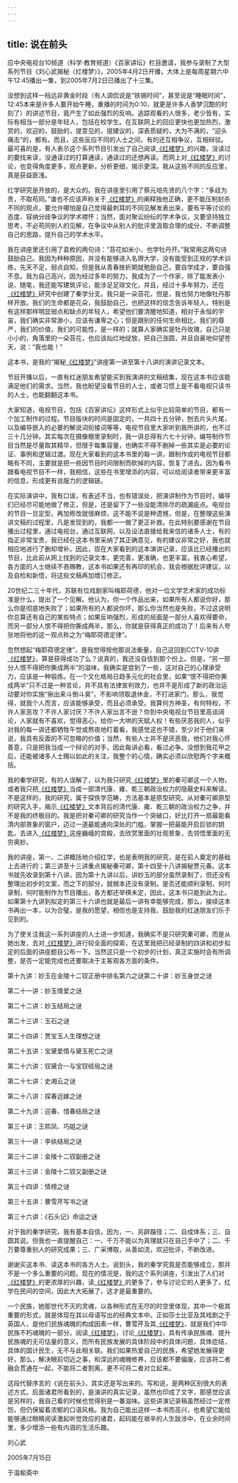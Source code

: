```yaml
---
---
---
```

title: 说在前头
---

应中央电视台10频道（科学·教育频道）《百家讲坛》栏目邀请，我参与录制了大型系列节目《刘心武揭秘〈红楼梦〉》，2005年4月2日开播，大体上是每周星期六中午12:45播出一集，到2005年7月2日已播出了十三集。

没想到这样一档远非黄金时段（有人调侃说是“铁锡时间”，甚至说是“睡眠时间”，12:45本来是许多人要开始午睡，重播的时间为0:10，就更是许多人香梦沉酣的时刻了）的讲述节目，竟产生了如此强烈的反响。追踪观看的人很多，老少皆有，实际有相当一部分是年轻人，包括在校学生。在互联网上的回应更快也更加热烈，激赏的，欢迎的，鼓励的，提意见的，提建议的，深表质疑的，大为不满的，“迎头痛击”的，都有。而且，这些反应不同的人士之间，有的还互相争议，互相辩驳。最可喜的是，有人表示这个系列节目引发出了自己阅读[《红楼梦》](/cn/1)的兴趣，没读过的要找来读，没通读过的打算通读，通读过的还想再读。而网上对[《红楼梦》](/cn/1)的讨论，也变得角度更多，观点更新，分析更细，揭示更深。我从这些不同的反应里，真是获益匪浅。

红学研究是开放的，是大众的。我在讲座里引用了蔡元培先贤的八个字：“多歧为贵，不取苟同。”谁也不应该声称关于[《红楼梦》](/cn/1)的阐释独他正确，更不能压制封杀不同的观点，要允许哪怕是自己觉得最刺耳的不同见解发表出来，要有平等讨论的态度、容纳分歧争议的学术襟怀；当然，面对聚讼纷纭的学术争议，又要坚持独立思考，不必苟同别人的见解，在争议中从别人的批评里汲取合理的成分，不断调整自己的思路，提升自己的学术水平。

我在讲座里还引用了袁枚的两句诗：“苔花如米小，也学牡丹开。”我常用这两句诗鼓励自己。我因为种种原因，并没有能够进入名牌大学，没有能受到正规的学术训练，先天不足，弱点自知，但是我从青春挫折期就勉励自己，要自学成才，要自强不息。我为自己高兴，因为经过多年的努力，我成为了一个作家，除了能发表小说、随笔，我还能写建筑评论，能涉足足球文化，并且，经过十多年努力，还在[《红楼梦》](/cn/1)研究中创建了秦学分支。我只是一朵苔花，但是，我也努力地像牡丹那样开放。我们的生命都是花朵，我鼓励自己，也把这样的信念告诉年轻人，特别是有这样那样明显弱点和缺点的年轻人，希望他们要清醒地知道，相对于永恒的宇宙，我们确实非常渺小，应该有谦卑之心；但是跟别的任何生命相比，我们的尊严，我们的价值，我们的可能性，是一样的；就算人家确实是牡丹玫瑰，自己只是小小的，角落里的一朵苔花，也应该灿烂地绽放，把自己涨圆，并且自豪地仰望苍天，说：“我也能！”

这本书，是我的“揭秘[《红楼梦》](/cn/1)”讲座第一讲至第十八讲的演讲记录文本。

节目开播以后，一直有红迷朋友希望能买到我演讲的文稿结集，现在这本书应该能满足他们的需求。当然，我也盼望没看节目的人士，或者习惯上是不看电视只读书的人士，也能翻翻这本书。

大家知道，电视节目，包括《百家讲坛》这样形式上似乎比较简单的节目，都有一个加工制作的过程。节目版块的时间是固定的，一共四十五分钟，刨去片头片尾，以及编导嵌入的必要的解说词衔接词等等，电视节目里大家听到我所讲的，也不过三十几分钟。其实每次在摄像棚里录制时，我一讲总得有六七十分钟，编导制作节目当然是尽量取其精华，但限于每集容量，也确实不得不删掉一些其实是必要的论证、事例和逻辑过渡。现在大家看到的这本书里的每一讲，跟制作成的电视节目都略有不同，主要就是把一些因节目时间限制而砍掉的内容，恢复了进去。因为看书跟看电视节目不一样，我相信，这些在书里增添的内容，可以给阅读者带来更丰富的信息，形成更有说服力的逻辑链。

在实际演讲中，我有口误，有表述不当，也有错误处，把演讲制作为节目时，编导们已经尽可能地做了修正，但是，还是留下了一些没能清除尽的疏漏疵点。电视台的节目一旦定型，再加修改就很麻烦，这不能不说是种遗憾，但是，在整理这些演讲文稿的过程里，凡是发现到的，我都一一做了更正补救。在此特别要感谢在节目播出过程里，通过电视台，通过互联网，以及设法直接给我来信的诸多人士，有的指正非常宝贵，我已经在这本书里采纳了其正确意见，有的建议非常之好，我也就相应地进行了删却增补。因此，现在大家看到的这本演讲记录，应该比已经播出的节目，比此前从网上找到的记录文本，更完善，更准确，也更丰富。我衷心希望，各方面的人士继续不吝赐教，这本书如果还有再印的机会，我会根据批评建议，以及自检和新悟，将这些文稿再加增订修正。

20世纪二三十年代，苏联有位戏剧家叫梅耶荷德，他对一位文学艺术家的成功标准是什么，提出了一个见解。他认为，你一个作品出来，如果所有人都说你好，那么你是彻底地失败了；如果所有的人都说你坏，那么你当然也是失败，不过这说明你总算还有自己的某些特点；如果反响强烈，形成的局面是一部分人喜欢得要命，而另一部分人恨不得把你撕成两半，那么，你就是获得真正的成功了！后来有人夸张地将他的这一观点称之为“梅耶荷德定律”。

忽然想起“梅耶荷德定律”，是我觉得按他那说法衡量，自己这回到CCTV-10讲[《红楼梦》](/cn/1)，算是获得成功了么？说真的，我还没自信到那个份上。但是，“另一部分人恨不得把你撕成两半”的滋味，我确实是尝到了一些，这对自己的心理承受力，应该是一种锻炼。在一个文化格局日趋多元化的社会里，如果“恨不得把你撕成两半”只不过是一种言论，并不具有法律宣判效力，也并不是形成了新的政治运动要对你实施“揪出来斗倒斗臭”，不影响领取退休金，不打进家门，那么，我觉得，就我个人而言，应该能够承受，而且必须承受。我算何方神圣，有何特权，不许人家恶攻？不许人家讨厌？不许人家出言不逊？你到中央电视台节目里高谈阔论，人家就有不喜欢，觉得恶心，给你一大哄的天赋人权！有些厌恶我的人，似乎对我的每一讲还都牺牲午觉或熬夜地盯着看，我感觉这也不错，至少对于他们来说，我具有反面的不可忽略的价值；当然，有些人士并不是厌恶我，他们对我心怀善意，只是把我当成一个辩论的对手，因此每讲必看，看过必争。没想到我花甲之后，还能被诸多人士赐以如此的关注，我整个的心情，确实必须以欣慰两个字来概括。

我的秦学研究，有的人误解了，以为我只研究[《红楼梦》](/cn/1)里的秦可卿这一个人物，或者我只把[《红楼梦》](/cn/1)当成一部清代康、雍、乾三朝政治权力的隐蔽史料来解读。不是这样的，我的研究，属于探佚学范畴，方法基本是原型研究。从对秦可卿原型的研究入手，揭示[《红楼梦》](/cn/1)文本背后的清代康、雍、乾三朝的政治权力之争，并不是我的终极目的。我是把对秦可卿的研究当作一个突破口，好比打开一扇最能看清内部景象的窗户，迈过一道最能通向深处的门槛，掌握一把最能开启巨锁的钥匙，去进入[《红楼梦》](/cn/1)这座巍峨的宫殿，去欣赏里面的壮观景象，去领悟里面的无穷奥妙。

我的讲座，第一、二讲概括地介绍红学，也是表明我的研究，是在前人奠定的基础上去进行的；第三讲至十三讲重点揭秘秦可卿，第十四至十八讲揭秘贾元春。这本书就先收录到第十八讲，因为第十九讲以后，讲妙玉的部分虽然录制了，但还没有整理出初步的文案，而之下的部分，就根本还没有录制。是否还能顺利录制，何时录制，何时能制作为节目播出，各方都还举棋未定，因此，这本书只能到此为止。如果第十九讲到拟定的第三十六讲也就是最后一讲有幸能够完成，那么，接续这本书再出一本，以为合璧，是我的愿望，相信也是支持我、鼓励我的红迷朋友们乐于见到的。

为了使关注我这一系列讲座的人士进一步知道，我确实不是只研究秦可卿，而是从她出发，去对[《红楼梦》](/cn/1)进行较全面的探索，在这里我把已经录制的四讲和初步拟定的后面的讲座题目公布一下。当然这只是一个初步的计划，真正实施时会有所调整，是否一定能完成也还要取决于主客观各方面的条件。

第十九讲：妙玉在金陵十二钗正册中排名第六之谜第二十讲：妙玉身世之谜

第二十一讲：妙玉情爱之谜

第二十二讲：妙玉结局之谜

第二十三讲：玉石之谜

第二十四讲：贾宝玉人生理想之谜

第二十五讲：宝黛爱情与黛玉死亡之谜

第二十六讲：钗黛合一与宝钗结局之谜

第二十七讲：史湘云之谜

第二十八讲：探春远嫁之谜

第二十九讲：迎春、惜春结局之谜

第三十讲：王熙凤、巧姐之谜

第三十一讲：李纨结局之谜

第三十二讲：金陵十二钗副册之谜

第三十三讲：金陵十二钗又副册之谜

第三十四讲：情榜之谜

第三十五讲：曹雪芹写书之谜

第三十六讲：《石头记》命运之谜

对于我的秦学研究，我有基本自信，因为，一、另辟蹊径；二、自成体系；三、自圆其说。但我也一直提醒自己：一、千万不能以为真理就只在自己手中了；二、千万要尊重别人的研究成果；三、广采博取，从善如流，欢迎批评，不断改进。

谢谢买这本书、读这本书的各方人士。说到头，我的秦学究竟是否能够成立，那并不是一个多么重要的问题。现在的情况是，我的这个系列讲座，引发出了人们对[《红楼梦》](/cn/1)的更浓厚的兴趣，读[《红楼梦》](/cn/1)的更多了，参与讨论它的人更多了，红学在民间的空间，因此大大拓展了，这才是最重要的。

一个民族，她那世代不灭的灵魂，以各种形式在无尽的时空里体现，其中一个极其重要的形式，就是体现在其以母语写出的经典文本中。正如莎士比亚及其戏剧之于英国人，是他们民族魂魄的构成因素一样，曹雪芹及其[《红楼梦》](/cn/1)，就是我们中华民族不朽魂魄的一部分。阅读[《红楼梦》](/cn/1)，讨论[《红楼梦》](/cn/1)，具有传承民族魂、提升民族魂的无可估量的意义，而所有民族发展的具体阶段中的具体问题，具体症结，具体的国计民生，无不与此相关联。我们如果热爱自己的民族，希望她发展得更好，那么，解决眼前切近之事，和深远的魂魄修养，应该都不要偏废，应该将二者融会贯通在一起，不能将二者割离，更不可将二者对立起来。

这段代替序言的《说在前头》，其实还是写出来的。写和说，是两种区别很大的表述方式。后面诸君所看到的，是演讲的真实记录，虽然也印成了文字，那感觉应该是另样的，我自己看的时候也觉得别是一番滋味。这些讲演记录稿虽然经过一定修饬，但仍保留着浓郁的口语风格。我为自己能出这样一本书而高兴，也希望它能给能够通过眼睛阅读激起听觉效应的诸君，起码能在艰辛的人生跋涉中，在业余时间里，多少增添一些有内涵的生活乐趣。

刘心武

2005年7月15日

于温榆斋中